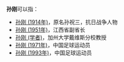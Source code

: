 '''孙刚'''可以指：
* [[孙刚_(1914年)|孙刚 (1914年)]]，原名孙祝三，抗日战争人物
* [[孙刚_(1951年)|孙刚 (1951年)]]，江西省副省长
* [[孙刚_(学者)|孙刚 (学者)]]，加州大学戴维斯分校教授
* [[孙刚_(1971年)|孙刚 (1971年)]]，中国足球运动员
* [[孙刚_(1993年)|孙刚 (1993年)]]，中国足球运动员

{{disambig}}